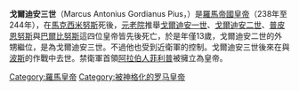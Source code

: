 {{unreferenced|time=2020-05-02T08:14:58+00:00}}
{{Infobox Roman emperor
| name = 戈爾迪安三世
| title = [[罗马帝国|罗马帝国]][[罗马皇帝|第三十二任皇帝]]
| full name =
| image= Gordian iii.jpg
| caption =戈爾迪安三世的半身像
| reign =238年4月22日 – 7月29日（凯撒）<br>238年7月29日 – 244年2月11日（奥古斯都）<br>（{{age in years and days|238|4|22|244|2|11|age=no}}）
| predecessor =[[普皮恩努斯|普皮恩努斯]]與[[巴爾比努斯|巴爾比努斯]]
| successor =[[阿拉伯人菲利普|阿拉伯人菲利普]]
| spouse =
| issue =
| dynasty =
| father =
| mother =
| birth_date ={{birth date|225|1|20}}
| birth_place =
| death_date ={{death date and age|244|2|11|225|1|20}}
| death_place =
| place of burial =
|}}

'''戈爾迪安三世'''（Marcus Antonius Gordianus Pius，{{bd|225年|1月20日|244年|2月11日|catIdx=}}）是[[羅馬帝國|羅馬帝國]][[皇帝|皇帝]]（238年至244年），在[[馬克西米努斯·色雷克斯|馬克西米努斯]]死後，[[元老院|元老院]]推舉[[戈爾迪安一世|戈爾迪安一世]]、[[戈爾迪安二世|戈爾迪安二世]]、[[普皮恩努斯|普皮恩努斯]]與[[巴爾比努斯|巴爾比努斯]]這四位皇帝皆先後死亡，於是年僅13歲，戈爾迪安二世的外甥繼位，是為戈爾迪安三世。不過他也受到近衛軍的控制。戈爾迪安三世後來在與[[波斯|波斯]]的作戰中去世。禁衛軍首領[[阿拉伯人菲利普|阿拉伯人菲利普]]被擁立為皇帝。

{{罗马帝国皇帝| 本人=戈爾迪安三世| 时间 = 238 - 244 | 之前=[[普皮恩努斯|普皮恩努斯]]與[[巴爾比努斯|巴爾比努斯]] | 之后=[[阿拉伯人菲利普|阿拉伯人菲利普]] | 同时= 共位者：[[普皮恩努斯|普皮恩努斯]]與[[巴尔比努斯|巴尔比努斯]]（238）<br>[[马克西米努斯·色雷克斯|马克西米努斯·色雷克斯]]（235-238）}}

{{Authority control}}
[[Category:羅馬皇帝|Category:羅馬皇帝]]
[[Category:被神格化的罗马皇帝|Category:被神格化的罗马皇帝]]